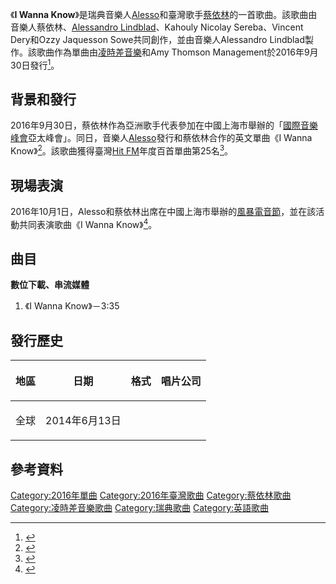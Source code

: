 {{Infobox song
| name       = I Wanna Know
| cover      = Alesso & Jolin Tsai - I Wanna Know.png
| type       = single
| artist     = [[艾利索|Alesso]]和[[蔡依林|蔡依林]]
| released   = {{Start date|2016|9|30}}
| genre      = [[電子舞曲|舞曲]]
| length     = {{Duration|m=3|s=35}}
| label      = {{Plainlist|
* [[凌時差音樂|凌時差音樂]]
* Amy Thomson Management
}}
| writer     = {{Plainlist|
* 蔡依林
* [[艾利索|Alessandro Lindblad]]
* Kahouly Nicolay Sereba
* Vincent Dery
* Ozzy Jaquesson Sowe
}}
| producer   = Alessandro Lindblad
| chronology = [[艾利索|Alesso]]
| prev_title = Anthem
| prev_year  = 2016
| next_title = Take My Breath Away
| next_year  = 2016
| misc       = {{Extra chronology
 | artist     = [[蔡依林|蔡依林]]
 | type       = single
 | prev_title = [[第三人稱_(歌曲)|第三人稱]]
 | prev_year  = 2014
 | title      = I Wanna Know
 | year       = 2016
 | next_title = [[戀我癖|戀我癖]]
 | next_year  = 2016
}}
{{External music video|1={{YouTube|B-75hhwQMUQ|《I Wanna Know》}}}}
}}

《'''I Wanna Know'''》是瑞典音樂人[[艾利索|Alesso]]和臺灣歌手[[蔡依林|蔡依林]]的一首歌曲。該歌曲由音樂人蔡依林、[[艾利索|Alessandro Lindblad]]、Kahouly Nicolay Sereba、Vincent Dery和Ozzy Jaquesson Sowe共同創作，並由音樂人Alessandro Lindblad製作。該歌曲作為單曲由[[凌時差音樂|凌時差音樂]]和Amy Thomson Management於2016年9月30日發行<ref>{{Cite web|url=http://ent.sina.com.cn/y/ygangtai/2016-09-30/doc-ifxwkzyk0699041.shtml|title=蔡依林携手Alesso发新单《I wanna know》|accessdate=2016-09-30|work=ent.sina.com.cn|archive-date=2016-10-01|archive-url=https://web.archive.org/web/20161001161734/http://ent.sina.com.cn/y/ygangtai/2016-09-30/doc-ifxwkzyk0699041.shtml|dead-url=no}}</ref>。

== 背景和發行 ==
2016年9月30日，蔡依林作為亞洲歌手代表參加在中國上海市舉辦的「[[國際音樂峰會|國際音樂峰會]]亞太峰會」。同日，音樂人[[艾利索|Alesso]]發行和蔡依林合作的英文單曲《I Wanna Know》<ref>{{Cite web|title=蔡依林《I Wanna Know》：优雅诠释EDM|url=http://ent.sina.com.cn/y/ygangtai/2016-10-26/doc-ifxwztru7232396.shtml|access-date=2021-07-12|date=2016-10-26|last=新浪娱乐_其他|work=ent.sina.com.cn|archive-date=2018-11-25|archive-url=https://web.archive.org/web/20181125204058/http://ent.sina.com.cn/y/ygangtai/2016-10-26/doc-ifxwztru7232396.shtml}}</ref>。該歌曲獲得臺灣[[HitFM聯播網|Hit FM]]年度百首單曲第25名<ref>{{Cite web|title=Hitoradio‧Hit Fm --華人音樂入口指標|url=http://www.hitoradio.com/newweb/chart_2.php?ch_year=2016&pageNum_rsList=0|access-date=2021-07-18|work=www.hitoradio.com|archive-date=2019-12-09|archive-url=https://web.archive.org/web/20191209002217/http://www.hitoradio.com/newweb/chart_2.php?ch_year=2016&pageNum_rsList=0}}</ref>。

== 現場表演 ==
2016年10月1日，Alesso和蔡依林出席在中國上海市舉辦的[[風暴電音節|風暴電音節]]，並在該活動共同表演歌曲《I Wanna Know》<ref>{{Cite web|title=蔡依林辣翻上海電音節 心疼觀眾錢包喊「噱錢」|url=http://www.chinatimes.com/realtimenews/20161001003920-260404|accessdate=2016-10-02|last=中時電子報|language=zh-TW|archive-url=https://web.archive.org/web/20161001140634/http://www.chinatimes.com/realtimenews/20161001003920-260404|archive-date=2016-10-01|dead-url=no}}</ref>。

== 曲目 ==
'''數位下載、串流媒體'''
# 《I Wanna Know》－3:35

== 發行歷史 ==
{| class="wikitable"
!地區
!日期
!格式
!唱片公司
|-
|全球
|2014年6月13日
|{{Flatlist|
* [[數位音樂下載|數位下載]]
* [[流媒体|串流媒體]]
}}
|{{Flatlist|
* [[凌時差音樂|凌時差音樂]]
* Amy Thomson Management
}}
|}

== 參考資料 ==
{{Reflist|30em}}

{{蔡依林歌曲}}

[[Category:2016年單曲|Category:2016年單曲]]
[[Category:2016年臺灣歌曲|Category:2016年臺灣歌曲]]
[[Category:蔡依林歌曲|Category:蔡依林歌曲]]
[[Category:凌時差音樂歌曲|Category:凌時差音樂歌曲]]
[[Category:瑞典歌曲|Category:瑞典歌曲]]
[[Category:英語歌曲|Category:英語歌曲]]